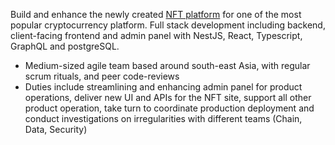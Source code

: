Build and enhance the newly created [NFT platform](https://crypto.com/nft) for one of the most popular cryptocurrency platform. Full stack development including backend, client-facing frontend and admin panel with NestJS, React, Typescript, GraphQL and postgreSQL.

- Medium-sized agile team based around south-east Asia, with regular scrum rituals, and peer code-reviews
- Duties include streamlining and enhancing admin panel for product operations, deliver new UI and APIs for the NFT site, support all other product operation, take turn to coordinate production deployment and conduct investigations on irregularities with different teams (Chain, Data, Security)
